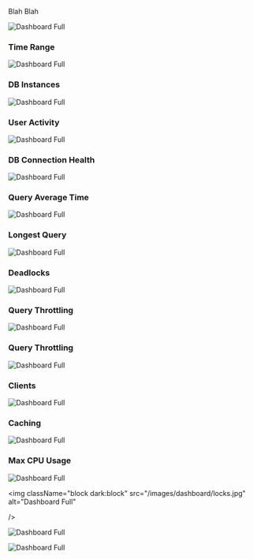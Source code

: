 
Blah Blah

<img
  className="block dark:block"
  src="/images/dashboard/full.jpg"
  alt="Dashboard Full"
/>  

### Time Range

<img
  className="block dark:block"
  src="/images/dashboard/time-range.jpg"
  alt="Dashboard Full"
  width={350}
/> 

### DB Instances

<img
  className="block dark:block"
  src="/images/dashboard/db-instances.jpg"
  alt="Dashboard Full"
  width={250}
/> 

### User Activity

<img
  className="block dark:block"
  src="/images/dashboard/user-activity.jpg"
  alt="Dashboard Full"
  width={250}
/> 

### DB Connection Health

<img
  className="block dark:block"
  src="/images/dashboard/connection-health.jpg"
  alt="Dashboard Full"
  width={250}
/> 

### Query Average Time

<img
  className="block dark:block"
  src="/images/dashboard/query-avg.jpg"
  alt="Dashboard Full"
  width={250}
/> 

### Longest Query

<img
  className="block dark:block"
  src="/images/dashboard/longest-query.jpg"
  alt="Dashboard Full"
  width={250}
/> 

### Deadlocks

<img
  className="block dark:block"
  src="/images/dashboard/deadlocks.jpg"
  alt="Dashboard Full"
  width={250}
/> 

### Query Throttling

<img
  className="block dark:block"
  src="/images/dashboard/query-throtteling.jpg"
  alt="Dashboard Full"
  width={250}
/> 

### Query Throttling

<img
  className="block dark:block"
  src="/images/dashboard/query-throtteling.jpg"
  alt="Dashboard Full"
  width={250}
/> 

### Clients

<img
  className="block dark:block"
  src="/images/dashboard/clients.jpg"
  alt="Dashboard Full"
  width={250}
/> 

### Caching

<img
  className="block dark:block"
  src="/images/dashboard/caching.jpg"
  alt="Dashboard Full"
  width={250}
/> 

### Max CPU Usage

<img
  className="block dark:block"
  src="/images/dashboard/max-cpu.jpg"
  alt="Dashboard Full"
/> 

<img
  className="block dark:block"
  src="/images/dashboard/locks.jpg"
  alt="Dashboard Full"

/> 

<img
  className="block dark:block"
  src="/images/dashboard/max-connections.jpg"
  alt="Dashboard Full"
/> 

<img
  className="block dark:block"
  src="/images/dashboard/iops.jpg"
  alt="Dashboard Full"
/>  